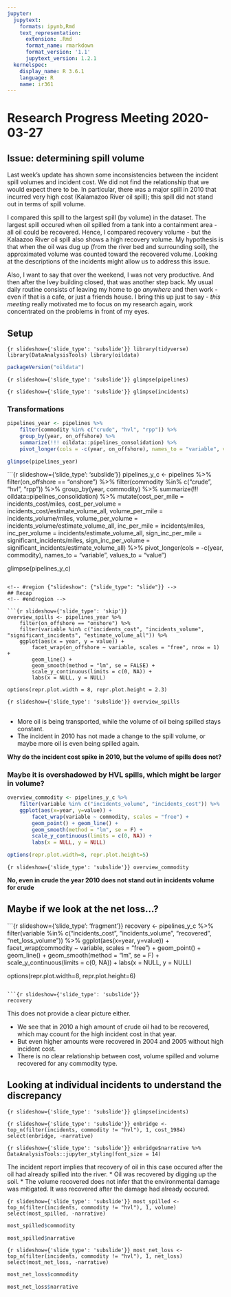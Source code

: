```yaml
---
jupyter:
  jupytext:
    formats: ipynb,Rmd
    text_representation:
      extension: .Rmd
      format_name: rmarkdown
      format_version: '1.1'
      jupytext_version: 1.2.1
  kernelspec:
    display_name: R 3.6.1
    language: R
    name: ir361
---
```


<!-- #region {"slideshow": {"slide_type": "slide"}} -->
# Research Progress Meeting 2020-03-27
<!-- #endregion -->

<!-- #region {"slideshow": {"slide_type": "subslide"}} -->
## Issue: determining spill volume
<!-- #endregion -->

Last week's update has shown some inconsistencies between the incident spill volumes and incident cost. We did not find the relationship that we would expect there to be. In particular, there was a major spill in 2010 that incurred very high cost (Kalamazoo River oil spill); this spill did not stand out in terms of spill volume.

<!-- #region {"slideshow": {"slide_type": "fragment"}} -->
I compared this spill to the largest spill (by volume) in the dataset. The largest spill occured when oil spilled from a tank into a containment area - all oil could be recovered. Hence, I compared recovery volume - but the Kalaazoo River oil spill also shows a high recovery volume. My hypothesis is that when the oil was dug up (from the river bed and surrounding soil), the approximated volume was counted toward the recovered volume. Looking at the descriptions of the incidents might allow us to address this issue.
<!-- #endregion -->

<!-- #region {"slideshow": {"slide_type": "subslide"}} -->
Also, I want to say that over the weekend, I was not very productive. And then after the Ivey building closed, that was another step back. My usual daily routine consists of leaving my home to go *anywhere* and then work - even if that is a cafe, or just a friends house. I bring this up just to say - *this meeting* really motivated me to focus on my research again, work concentrated on the problems in front of my eyes.
<!-- #endregion -->

<!-- #region {"slideshow": {"slide_type": "slide"}} -->
## Setup
<!-- #endregion -->

```{r slideshow={'slide_type': 'subslide'}}
library(tidyverse)
library(DataAnalysisTools)
library(oildata)
```

```r
packageVersion("oildata")
```

```{r slideshow={'slide_type': 'subslide'}}
glimpse(pipelines)
```

```{r slideshow={'slide_type': 'subslide'}}
glimpse(incidents)
```

<!-- #region {"slideshow": {"slide_type": "subslide"}} -->
### Transformations
<!-- #endregion -->

```r
pipelines_year <- pipelines %>%
    filter(commodity %in% c("crude", "hvl", "rpp")) %>%
    group_by(year, on_offshore) %>%
    summarize(!!! oildata::pipelines_consolidation) %>%
    pivot_longer(cols = -c(year, on_offshore), names_to = "variable", values_to = "value")

glimpse(pipelines_year)
```

```{r slideshow={'slide_type': 'subslide'}}
pipelines_y_c <- pipelines %>%
    filter(on_offshore == "onshore") %>%
    filter(commodity %in% c("crude", "hvl", "rpp")) %>%
    group_by(year, commodity) %>%
    summarize(!!! oildata::pipelines_consolidation) %>%
    mutate(cost_per_mile = incidents_cost/miles, 
           cost_per_volume = incidents_cost/estimate_volume_all, 
           volume_per_mile = incidents_volume/miles,
           volume_per_volume = incidents_volume/estimate_volume_all,
           inc_per_mile = incidents/miles, 
           inc_per_volume = incidents/estimate_volume_all,
           sign_inc_per_mile = significant_incidents/miles,
           sign_inc_per_volume = significant_incidents/estimate_volume_all) %>%
    pivot_longer(cols = -c(year, commodity), names_to = "variable", values_to = "value")

glimpse(pipelines_y_c)
```

<!-- #region {"slideshow": {"slide_type": "slide"}} -->
## Recap
<!-- #endregion -->

```{r slideshow={'slide_type': 'skip'}}
overview_spills <- pipelines_year %>%
    filter(on_offshore == "onshore") %>%
    filter(variable %in% c("incidents_cost", "incidents_volume", "significant_incidents", "estimate_volume_all")) %>%
    ggplot(aes(x = year, y = value)) +
        facet_wrap(on_offshore ~ variable, scales = "free", nrow = 1) +
        geom_line() +
        geom_smooth(method = "lm", se = FALSE) +
        scale_y_continuous(limits = c(0, NA)) +
        labs(x = NULL, y = NULL) 

options(repr.plot.width = 8, repr.plot.height = 2.3)
```

```{r slideshow={'slide_type': 'subslide'}}
overview_spills
```

<!-- #region {"slideshow": {"slide_type": "fragment"}} -->
---
* More oil is being transported, while the volume of oil being spilled stays constant. 
* The incident in 2010 has not made a change to the spill volume, or maybe more oil is even being spilled again.
<!-- #endregion -->

<!-- #region {"slideshow": {"slide_type": "subslide"}} -->
**Why do the incident cost spike in 2010, but the volume of spills does not?**
<!-- #endregion -->

<!-- #region {"slideshow": {"slide_type": "subslide"}} -->
### Maybe it is overshadowed by HVL spills, which might be larger in volume?
<!-- #endregion -->

```r
overview_commodity <- pipelines_y_c %>%
    filter(variable %in% c("incidents_volume", "incidents_cost")) %>%
    ggplot(aes(x=year, y=value)) + 
        facet_wrap(variable ~ commodity, scales = "free") +
        geom_point() + geom_line() +
        geom_smooth(method = "lm", se = F) +
        scale_y_continuous(limits = c(0, NA)) +
        labs(x = NULL, y = NULL)

options(repr.plot.width=8, repr.plot.height=5)
```

```{r slideshow={'slide_type': 'subslide'}}
overview_commodity
```

**No, even in crude the year 2010 does not stand out in incidents volume for crude**

<!-- #region {"slideshow": {"slide_type": "subslide"}} -->
## Maybe if we look at the net loss...?
<!-- #endregion -->

```{r slideshow={'slide_type': 'fragment'}}
recovery <- pipelines_y_c %>%
    filter(variable %in% c("incidents_cost", "incidents_volume", "recovered", "net_loss_volume")) %>%
    ggplot(aes(x=year, y=value)) + 
        facet_wrap(commodity ~ variable, scales = "free") +
        geom_point() + geom_line() +
        geom_smooth(method = "lm", se = F) +
        scale_y_continuous(limits = c(0, NA)) +
        labs(x = NULL, y = NULL)

options(repr.plot.width=8, repr.plot.height=6)
```

```{r slideshow={'slide_type': 'subslide'}}
recovery
```

<!-- #region {"slideshow": {"slide_type": "subslide"}} -->
This does not provide a clear picture either. 

* We see that in 2010 a high amount of crude oil had to be recovered, which may ccount for the high incident cost in that year. 
* But even higher amounts were recovered in 2004 and 2005 without high incident cost.
* There is no clear relationship between cost, volume spilled and volume recovered for any commodity type.
<!-- #endregion -->

<!-- #region {"slideshow": {"slide_type": "slide"}} -->
## Looking at individual incidents to understand the discrepancy
<!-- #endregion -->

```{r slideshow={'slide_type': 'subslide'}}
glimpse(incidents)
```

```{r slideshow={'slide_type': 'subslide'}}
enbridge <- top_n(filter(incidents, commodity != "hvl"), 1, cost_1984)
select(enbridge, -narrative)
```

```{r slideshow={'slide_type': 'subslide'}}
enbridge$narrative %>%
    DataAnalysisTools::jupyter_styling(font_size = 14)
```

<!-- #region {"slideshow": {"slide_type": "subslide"}} -->
The incident report implies that recovery of oil in this case occured after the oil had already spilled into the river.
* Oil was recovered by digging up the soil.
* The volume recovered does not infer that the environmental damage was mitigated. It was recovered after the damage had already occured.
<!-- #endregion -->

```{r slideshow={'slide_type': 'subslide'}}
most_spilled <- top_n(filter(incidents, commodity != "hvl"), 1, volume)
select(most_spilled, -narrative)
```

```r
most_spilled$commodity
```

```r
most_spilled$narrative
```

```{r slideshow={'slide_type': 'subslide'}}
most_net_loss <- top_n(filter(incidents, commodity != "hvl"), 1, net_loss)
select(most_net_loss, -narrative)
```

```r
most_net_loss$commodity
```

```r
most_net_loss$narrative
```
